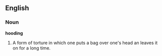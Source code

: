 ==English==

===Noun===

'''hooding'''

#A form of torture in which one puts a bag over one's head an leaves it on for a long time.